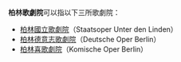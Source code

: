 '''柏林歌劇院'''可以指以下三所歌劇院：
* [[柏林國立歌劇院|柏林國立歌劇院]]（Staatsoper Unter den Linden）
* [[柏林德意志歌劇院|柏林德意志歌劇院]]（Deutsche Oper Berlin）
* [[柏林喜歌劇院|柏林喜歌劇院]]（Komische Oper Berlin）

{{消歧義|Cat=五字建築物消歧義}}
